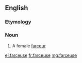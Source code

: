 ==English==

===Etymology===
{{etyl|fr}}

===Noun===
{{en-noun}}

# A female [[farceur]]

[[el:farceuse]]
[[fr:farceuse]]
[[mg:farceuse]]